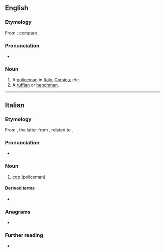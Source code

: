 ==English==

===Etymology===
From {{bor|en|it|sbirro}}; compare {{cog|fr|sbire}}.

===Pronunciation===
* {{IPA|/spiɹoʊ/|lang=en}}

===Noun===
{{en-noun|s|sbirri}}

# A [[policeman]] in [[Italy]], [[Corsica]], etc.
# A [[ruffian]] or [[henchman]].

----

==Italian==

===Etymology===
From {{prefix|it|s|birro}}, the latter from {{der|it|la|birrus||hooded coat}}, related to {{m|la|burrus||reddish; red-headed}}.

===Pronunciation===
* {{IPA|/ˈzbir.ro/|lang=it}}

===Noun===
{{it-noun|m}}

# [[cop]] (policeman)

====Derived terms====
* {{l|it|sbirresco}}

===Anagrams===
* {{l|it|sborri}}

===Further reading===
* {{R:it:Treccani}}
